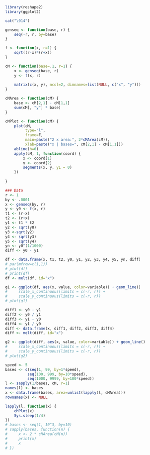 ```r
library(reshape2)
library(ggplot2)

cat("\014")  

genseq <- function(base, r) {
    seq(-r, r, by=base)
}

f <- function(x, r=1) {
    sqrt((r-x)*(r+x))
}

cM <- function(base=.1, r=1) {
    x <- genseq(base, r)
    y <- f(x, r)
    
    matrix(c(x, y), ncol=2, dimnames=list(NULL, c("x", "y")))
}

cMArea <- function(cM) {
    base <- cM[2,1] - cM[1,1]
    sum(cM[, "y"] * base)
}

cMPlot <- function(cM) {
    plot(cM,
         type="l",
         frame=F,
         main=paste("2 x area:", 2*cMArea(cM)),
         xlab=paste("x | bases=", cM[2,1] - cM[1,1]))
    abline(h=0)
    apply(cM, 1, function(coord) {
        x <- coord[1]
        y <- coord[2]
        segments(x, y, y1 = 0)
    })
    
}

### Data
r <- 1
by <- .0001
x <- genseq(by, r)
y <- y0 <- f(x, r)
t1 <- (r-x)
t2 <- (r+x)
y1 <- t1 * t2
y2 <- sqrt(y0)
y3 <-sqrt(y2)
y4 <- sqrt(y3)
y5 <- sqrt(y4)
yn <- y0^(1/1000)
diff <- y0 - y1

df <- data.frame(x, t1, t2, y0, y1, y2, y3, y4, y5, yn, diff)
# par(mfrow=c(1,1))
# plot(df)
# print(df)
df <- melt(df, id="x")

g1 <- ggplot(df, aes(x, value, color=variable)) + geom_line()
#     scale_x_continuous(limits = c(-r, r)) +
#     scale_y_continuous(limits = c(-r, r))
# plot(g1)

diff1 <- y0 - y1
diff2 <- y0 / y1
diff3 <- y1 - y0
diff4 <- y1 / y0
diff <- data.frame(x, diff1, diff2, diff3, diff4)
diff <- melt(diff, id="x")

g2 <- ggplot(diff, aes(x, value, color=variable)) + geom_line()
#     scale_x_continuous(limits = c(-r, r)) +
#     scale_y_continuous(limits = c(-r, r))
# plot(g2)
```

```r
speed <- 5
bases <- c(seq(1, 99, by=1*speed),
          seq(100, 999, by=10*speed),
          seq(1000, 9999, by=100*speed))
l <- sapply(1/bases, cM, r=1)
names(l) <- bases
x <- data.frame(bases, area=unlist(lapply(l, cMArea)))
rownames(x) <- NULL

lapply(l, function(x) {
    cMPlot(x)
    Sys.sleep(1/4)
})
# bases <- seq(1, 10^3, by=10)
# sapply(bases, function(n) {
#     x <- 2 * cMArea(cM(n))
#     print(x)
#     x
# })
```
